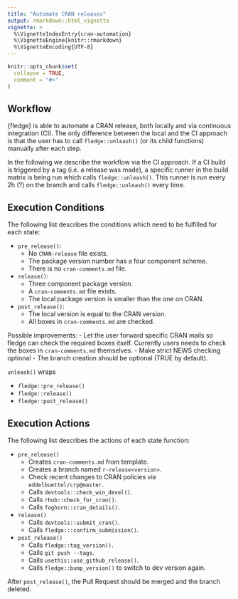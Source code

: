 ```yaml
---
title: "Automate CRAN releases"
output: rmarkdown::html_vignette
vignette: >
  %\VignetteIndexEntry{cran-automation}
  %\VignetteEngine{knitr::rmarkdown}
  %\VignetteEncoding{UTF-8}
---
```


```r
knitr::opts_chunk$set(
  collapse = TRUE,
  comment = "#>"
)
```

## Workflow

{fledge} is able to automate a CRAN release, both locally and via continuous integration (CI).
The only difference between the local and the CI approach is that the user has to call `fledge::unleash()` (or its child functions) manually after each step.

In the following we describe the workflow via the CI approach.
If a CI build is triggered by a tag (i.e. a release was made), a specific runner in the build matrix is being run which calls `fledge::unleash()`.
This runner is run every 2h (?) on the branch and calls `fledge::unleash()` every time.

## Execution Conditions

The following list describes the conditions which need to be fulfilled for each state:

- `pre_release()`: 
  - No `CRAN-release` file exists.
  - The package version number has a four component scheme.
  - There is no `cran-comments.md` file.
- `release()`:
  - Three component package version.
  - A `cran-comments.md` file exists.
  - The local package version is smaller than the one on CRAN.
- `post_release()`: 
  - The local version is equal to the CRAN version.
  - All boxes in `cran-comments.md` are checked.

Possible improvements: 
- Let the user forward specific CRAN mails so fledge can check the required boxes itself.
  Currently users needs to check the boxes in `cran-comments.md` themselves.
- Make strict NEWS checking optional
- The branch creation should be optional (TRUE by default).

`unleash()` wraps 

- `fledge::pre_release()`
- `fledge::release()`
- `fledge::post_release()`

## Execution Actions

The following list describes the actions of each state function:

- `pre_release()`
  - Creates `cran-comments.md` from template.
  - Creates a branch named `r-release<version>`.
  - Check recent changes to CRAN policies via `eddelbuettel/crp@master`.
  - Calls `devtools::check_win_devel()`.
  - Calls `rhub::check_for_cran()`.
  - Calls `foghorn::cran_details()`.
  
- `release()`
  - Calls `devtools::submit_cran()`.
  - Calls `fledge:::confirm_submission()`.
  
- `post_release()`
  - Calls `fledge::tag_version()`.
  - Calls `git push --tags`.
  - Calls `usethis::use_github_release()`.
  - Calls `fledge::bump_version()` to switch to dev version again.

After `post_release()`, the Pull Request should be merged and the branch deleted.
